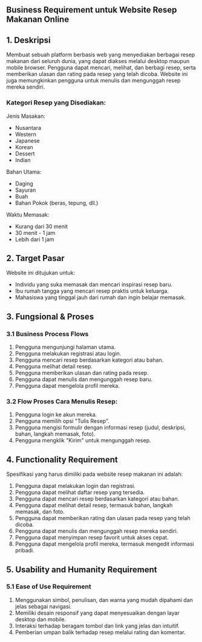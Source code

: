 ## Business Requirement untuk Website Resep Makanan Online

## 1. Deskripsi
Membuat sebuah platform berbasis web yang menyediakan berbagai resep makanan dari seluruh dunia, yang dapat diakses melalui desktop maupun mobile browser. Pengguna dapat mencari, melihat, dan berbagi resep, serta memberikan ulasan dan rating pada resep yang telah dicoba. Website ini juga memungkinkan pengguna untuk menulis dan mengunggah resep mereka sendiri.

### Kategori Resep yang Disediakan:

Jenis Masakan:

- Nusantara
- Western
- Japanese
- Korean
- Dessert
- Indian

Bahan Utama:
- Daging
- Sayuran
- Buah
- Bahan Pokok (beras, tepung, dll.)

Waktu Memasak:

- Kurang dari 30 menit
- 30 menit - 1 jam
- Lebih dari 1 jam


## 2. Target Pasar
Website ini ditujukan untuk:

- Individu yang suka memasak dan mencari inspirasi resep baru.
- Ibu rumah tangga yang mencari resep praktis untuk keluarga.
- Mahasiswa yang tinggal jauh dari rumah dan ingin belajar memasak.

## 3. Fungsional & Proses

### 3.1 Business Process Flows
1. Pengguna mengunjungi halaman utama.
2. Pengguna melakukan registrasi atau login.
3. Pengguna mencari resep berdasarkan kategori atau bahan.
4. Pengguna melihat detail resep.
5. Pengguna memberikan ulasan dan rating pada resep.
6. Pengguna dapat menulis dan mengunggah resep baru.
7. Pengguna dapat mengelola profil mereka.

### 3.2 Flow Proses Cara Menulis Resep:

1. Pengguna login ke akun mereka.
2. Pengguna memilih opsi "Tulis Resep".
3. Pengguna mengisi formulir dengan informasi resep (judul, deskripsi, bahan, langkah memasak, foto).
4. Pengguna mengklik "Kirim" untuk mengunggah resep.

## 4. Functionality Requirement
Spesifikasi yang harus dimiliki pada website resep makanan ini adalah:

1. Pengguna dapat melakukan login dan registrasi.
2. Pengguna dapat melihat daftar resep yang tersedia.
3. Pengguna dapat mencari resep berdasarkan kategori atau bahan.
4. Pengguna dapat melihat detail resep, termasuk bahan, langkah memasak, dan foto.
5. Pengguna dapat memberikan rating dan ulasan pada resep yang telah dicoba.
6. Pengguna dapat menulis dan mengunggah resep mereka sendiri.
7. Pengguna dapat menyimpan resep favorit untuk akses cepat.
8. Pengguna dapat mengelola profil mereka, termasuk mengedit informasi pribadi.

## 5. Usability and Humanity Requirement

### 5.1 Ease of Use Requirement
1. Menggunakan simbol, penulisan, dan warna yang mudah dipahami dan jelas sebagai navigasi.
2. Memiliki desain responsif yang dapat menyesuaikan dengan layar desktop dan mobile.
3. Interaksi terhadap beragam tombol dan link yang jelas dan intuitif.
4. Pemberian umpan balik terhadap resep melalui rating dan komentar.
